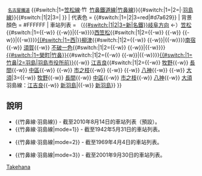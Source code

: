 {{鐵道路線
| 模板名稱 = 竹鼻線·羽島線
| 名稱 = {{#switch:{{lc:{{{mode}}}}}|1|2=[[File:Meitetsu logomark 1.svg|17px|名古屋鐵道社章]]|[[File:Meitetsu logomark 2.svg|15px|名古屋鐵道CI]]}}&nbsp;<small>[[名古屋鐵道]]</small>&nbsp;{{#switch:{{lc:{{{mode}}}}}|1=[[竹鼻線|笠松線]]·[[File:Takehana logomark.svg|17px|竹鼻鐵道社章]] [[竹鼻線|竹鼻鐵道線]]|[[竹鼻線]]}}{{#switch:{{lc:{{{mode}}}}}|1=|2=|·[[羽島線]]}}{{#switch:{{lc:{{{mode}}}}}|1|2|3=|&nbsp;{{名鐵車站編號|TH}}}}
| 代表色 = {{#switch:{{lc:{{{mode}}}}}|1=|2|3=red|#d7a629}}
| 背景顏色 = #FFFFFF
| 車站列表 =  （[[Template:名古屋本線|{{#switch:{{lc:{{{mode}}}}}|1|2|3=新|名鐵}}岐阜方向]] ←）[[笠松站|笠松]]{{#switch:{{lc:{{{mode}}}}}|1={{-w}} {{link-ja|笠松口站|笠松口駅|笠松口}}{{-w}}|{{-w}}}}[[西笠松站|西笠松]]{{#switch:{{lc:{{{mode}}}}}|1|2={{-w}} {{link-ja|東須賀站|東須賀駅|東須賀}}{{-w}} {{link-ja|東柳津站|東柳津駅|東柳津}}{{-w}}|{{-w}}}}[[柳津站 (岐阜縣)|{{#switch:{{lc:{{{mode}}}}}|1=西|}}柳津]]{{#switch:{{lc:{{{mode}}}}}|1|2={{-w}} {{link-ja|門間站|門間駅|門間}}{{-w}}|{{-w}}}}[[南宿站|南宿]]{{-w}} [[須賀站|須賀]]{{-w}} [[不破一色站|不破一色]]{{#switch:{{lc:{{{mode}}}}}|1|2={{-w}} {{link-ja|曲利站|曲利駅|曲利}}{{-w}}|{{-w}}}}[[竹鼻站|{{#switch:{{lc:{{{mode}}}}}|1=榮町|竹鼻}}]]{{#switch:{{lc:{{{mode}}}}}|1|2={{-w}} {{link-ja|本覺寺前站|本覚寺前駅|本覺寺前}}{{-w}}|{{-w}}}}[[羽島市役所前站|{{#switch:{{lc:{{{mode}}}}}|1=竹鼻|2=羽島|羽島市役所前}}]]{{-w}} [[江吉良站|江吉良]]{{#switch:{{lc:{{{mode}}}}}|1|2={{-w}} [[牧野站 (岐阜縣)|牧野]]{{-w}} [[長間站|長間]]{{-w}} [[中區站 (羽島)|中區]]{{-w}} {{link-ja|沖站 (岐阜縣)|沖駅 (岐阜県)|沖}}{{-w}} [[市之枝站|市之枝]]{{-w}} {{link-ja|美濃石田站|美濃石田駅|美濃石田}}{{-w}} {{link-ja|正專寺前站|正専寺前駅|正專寺前}}{{-w}} [[八神站|八神]]{{-w}} {{link-ja|桑原站|桑原駅|桑原}}{{-w}} [[大須站|大須]]|3={{-w}} [[牧野站 (岐阜縣)|牧野]]{{-w}} [[長間站|長間]]{{-w}} [[中區站 (羽島)|中區]]{{-w}} [[市之枝站|市之枝]]{{-w}} [[八神站|八神]]{{-w}} [[大須站|大須]]<br />羽島線：[[江吉良站|江吉良]]{{-w}} [[新羽島站|新羽島]]|{{-w}} [[新羽島站|新羽島]]}}
}}<noinclude>

==說明==
*<nowiki>{{竹鼻線·羽島線}}</nowiki> - 截至2010年8月14日的車站列表（預設）。
*<nowiki>{{竹鼻線·羽島線|mode=1}}</nowiki> - 截至1942年5月31日的車站列表。
{{竹鼻線·羽島線|mode=1}}
*<nowiki>{{竹鼻線·羽島線|mode=2}}</nowiki> - 截至1969年4月4日的車站列表。
{{竹鼻線·羽島線|mode=2}}
*<nowiki>{{竹鼻線·羽島線|mode=3}}</nowiki> - 截至2001年9月30日的車站列表。
{{竹鼻線·羽島線|mode=3}}
[[Category:名古屋鐵道路線模板|Takehana]]
</noinclude>
